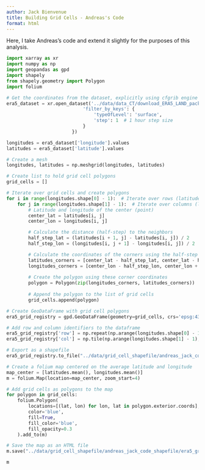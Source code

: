 ```yaml
---
author: Jack Bienvenue
title: Building Grid Cells - Andreas's Code
format: html
---
```


Here, I take Andreas's code and extend it slightly for the purposes of this analysis. 

```python
import xarray as xr
import numpy as np
import geopandas as gpd
import shapely
from shapely.geometry import Polygon
import folium

# Get the coordinates from the dataset, explicitly using cfgrib engine
era5_dataset = xr.open_dataset('../data/data_CT/download_ERA5_LAND_package_2023_01.grib', engine='cfgrib', backend_kwargs={
                            'filter_by_keys': {
                                'typeOfLevel': 'surface',
                                'step': 1  # 1 hour step size
                            }
                        })

longitudes = era5_dataset['longitude'].values
latitudes = era5_dataset['latitude'].values

# Create a mesh
longitudes, latitudes = np.meshgrid(longitudes, latitudes)

# Create list to hold grid cell polygons
grid_cells = []

# Iterate over grid cells and create polygons
for i in range(longitudes.shape[0] - 1):  # Iterate over rows (latitudes)
    for j in range(longitudes.shape[1] - 1):  # Iterate over columns (longitudes)
        # Latitude and longitude of the center (point)
        center_lat = latitudes[i, j]
        center_lon = longitudes[i, j]

        # Calculate the distance (half-step) to the neighbors
        half_step_lat = (latitudes[i + 1, j] - latitudes[i, j]) / 2
        half_step_lon = (longitudes[i, j + 1] - longitudes[i, j]) / 2

        # Calculate the coordinates of the corners using the half-step distance
        latitudes_corners = [center_lat - half_step_lat, center_lat - half_step_lat, center_lat + half_step_lat, center_lat + half_step_lat]
        longitudes_corners = [center_lon - half_step_lon, center_lon + half_step_lon, center_lon + half_step_lon, center_lon - half_step_lon]
        
        # Create the polygon using these corner coordinates
        polygon = Polygon(zip(longitudes_corners, latitudes_corners))
        
        # Append the polygon to the list of grid cells
        grid_cells.append(polygon)

# Create GeoDataFrame with grid cell polygons
era5_grid_registry = gpd.GeoDataFrame(geometry=grid_cells, crs='epsg:4326')

# Add row and column identifiers to the dataframe
era5_grid_registry['row'] = np.repeat(np.arange(longitudes.shape[0] - 1), longitudes.shape[1] - 1)
era5_grid_registry['col'] = np.tile(np.arange(longitudes.shape[1] - 1), longitudes.shape[0] - 1)

# Export as a shapefile
era5_grid_registry.to_file("../data/grid_cell_shapefile/andreas_jack_code_shapefile/era5_grid_registry.shp")

# Create a folium map centered on the average latitude and longitude
map_center = [latitudes.mean(), longitudes.mean()]
m = folium.Map(location=map_center, zoom_start=4)

# Add grid cells as polygons to the map
for polygon in grid_cells:
    folium.Polygon(
        locations=[(lat, lon) for lon, lat in polygon.exterior.coords],
        color='blue',
        fill=True,
        fill_color='blue',
        fill_opacity=0.3
    ).add_to(m)

# Save the map as an HTML file
m.save("../data/grid_cell_shapefile/andreas_jack_code_shapefile/era5_grid_registry_map.html")

m

```

